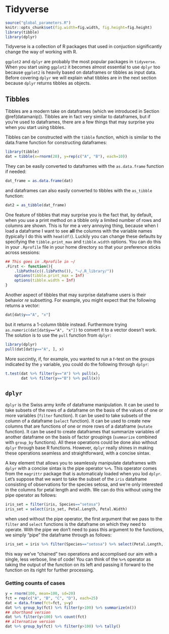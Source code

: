 # Tidyverse {#tidyverse}

```r
source("global_parameters.R")
knitr::opts_chunk$set(fig.width=fig.width, fig.height=fig.height)
library(tibble)
library(dplyr)
```

Tidyverse is a collection of R packages that used in conjuction significantly change the way of working with R.

`ggplot2` and `dplyr` are probably the most popular packages in `tidyverse`. When you start using `ggplot2` it becomes almost essential to use `dplyr` too because `ggplot2` is heavily based on dataframes or tibbles as input data. Before covering `dplyr` we will explain what tibbles are in the next section because `dplyr` returns tibbles as objects.

## Tibbles

Tibbles are a modern take on dataframes (which we introduced in Section \@ref(datamanip)). Tibbles are in fact very similar to dataframes, but if you're used to dataframes, there are a few things that may surprise you when you start using tibbles. 

Tibbles can be constructed with the `tibble` function, which is similar to the data.frame function for constructing dataframes:

```r
library(tibble)
dat = tibble(x=rnorm(20), y=rep(c("A", "B"), each=10))
```

They can be easily converted to dataframes with the `as.data.frame` function if needed:

```r
dat_frame = as.data.frame(dat)
```

and dataframes can also easily converted to tibbles with the `as_tibble` function:

```r
dat2 = as_tibble(dat_frame)
```

One feature of tibbles that may surprise you is the fact that, by default, when you use a print method on a tibble only a limited number of rows and columns are shown. This is for me a very annoying thing, because when I load a dataframe I want to see **all** the columns with the variable names (typically I do this with `head(df)`). Luckily you can change these defaults by specifying the `tibble.print_max` and `tibble.width` options. You can do this in your `.Rprofile` file in your home directory so that your preference sticks across sessions:
```r
## This goes in .Rprofile in ~/
.First <- function(){
    .libPaths(c((.libPaths()), "~/.R_library/"))
    options(tibble.print_max = Inf)
    options(tibble.width = Inf)
}
```

Another aspect of tibbles that may surprise dataframe users is their behavior *re* subsetting. For example, you might expect that the following returns a vector:

```r
dat[dat$y=="A", "x"]
```

but it returns a 1-column tibble instead. Furthermore trying `as.numeric(dat[dat$y=="A", "x"])` to convert it to a vector doesn't work. The solution is to use the `pull` function from `dplyr`:

```r
library(dplyr)
pull(dat[dat$y=="A", ], x)
```

More succintly, if, for example, you wanted to run a $t$-test on the groups indicated by the `y` variable, you could do the following through `dplyr`:

```r
t.test(dat %>% filter(y=="A") %>% pull(x),
       dat %>% filter(y=="B") %>% pull(x))
```

## `dplyr`

`dplyr` is the Swiss army knife of dataframe manipulation. It can be used to take subsets of the rows of a dataframe on the basis of the values of one or more variables (`filter` function). It can be used to take subsets of the column of a dataframe (`select` function). It can be used to create new columns that are functions of one or more rows of a dataframe (`mutate` function). It can be used to create dataframes that summarize variables of another dataframe on the basis of factor groupings (`summarize` combined with `group_by` functions). All these operations could be done also without `dplyr` through base R functions. However, `dplyr` really shines in making these operations seamless and straightforward, with a concise sintax.

A key element that allows you to seamlessly manipulate dataframes with `dplyr` with a concise sintax is the pipe operator `%>%`. This operator comes from the `magrittr` package that is automaticaly loaded when you lod `dplyr`. Let's suppose that we want to take the subset of the `iris` dataframe consisting of observations for the species setosa, and we're only interested in the columns for petal length and width. We can do this without using the pipe operator as follows:
```r
iris_set = filter(iris, Species=="setosa")
iris_set = select(iris_set, Petal.Length, Petal.Width)
```

when used without the pipe operator, the first argument that we pass to the `filter` and `select` functions is the dataframe on which they need to operate. With the pipe we don't need to pass this argument to the functions, we simply "pipe" the dataframe through as follows:
```r
iris_set = iris %>% filter(Species=="setosa") %>% select(Petal.Length, Petal.Width)
```

this way we've "chained" two operations and accomplised our aim with a single, less verbose, line of code! You can think of the `%>%` operator as taking the output of the function on its left and passing it forward to the function on its right for further processing.

### Getting counts of cases

```r
y = rnorm(100, mean=100, sd=20)
fct = rep(c("A", "B", "C", "D"), each=25)
dat = data.frame(fct=fct, y=y)
dat %>% group_by(fct) %>% filter(y>100) %>% summarize(n())
## shorthand version
dat %>% filter(y>100) %>% count(fct)
## alternative version
dat %>% group_by(fct) %>% filter(y>100) %>% tally()
```
